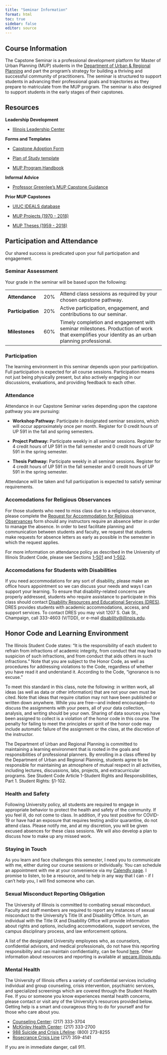 ```yaml
---
title: "Seminar Information"
format: html
toc: true
sidebar: false
editor: source
---
```


## Course Information

The Capstone Seminar is a professional development platform for Master of Urban Planning (MUP) students in the [Department of Urban & Regional Planning](https://urban.illinois.edu) and part the program's strategy for building a thriving and successful community of practitioners. The seminar is structured to support students in advancing their professional goals and trajectories as they prepare to matriculate from the MUP program. The seminar is also designed to support students in the early stages of their capstones.

## Resources

**Leadership Development**

-   [Illinois Leadership Center](https://leadership.illinois.edu)

**Forms and Templates**

-   [Capstone Adoption Form](files/02_CapstoneAdoption.pdf)

-   [Plan of Study template](files/MUP%20Plan%20of%20Study%20Template%2020240819.docx)

-   [MUP Program Handbook](https://web.faa.illinois.edu/app/uploads/sites/2/2024/08/MUP-Program-Handbook-2024-2025.pdf)

**Informal Advice**

-   [Professor Greenlee's MUP Capstone Guidance](https://andrew-greenlee.com/resources/mup_capstone)

**Prior MUP Capstones**

-   [UIUC IDEALS database](https://www.ideals.illinois.edu)

-   [MUP Projects (1970 - 2018)](https://www.library.illinois.edu/cpla/theses/mpurp/)

-   [MUP Theses (1959 - 2018)](https://www.library.illinois.edu/cpla/theses/mturp/)

## Participation and Attendance

Our shared success is predicated upon your full participation and engagement.

### Seminar Assessment

Your grade in the seminar will be based upon the following:

|                   |     |                                                                                                                                                |
|-------------------|-----|------------------------------------------------------------------------------------------------------------------------------------------------|
| **Attendance**    | 20% | Attend class sessions as required by your chosen capstone pathway.                                                                             |
| **Participation** | 20% | Active participation, engagement, and contributions to our seminar.                                                                            |
| **Milestones**    | 60% | Timely completion and engagement with seminar milestones. Production of work that exemplifies your identity as an urban planning professional. |

### Participation

The learning environment in this seminar depends upon your participation. Full participation is expected for all course sessions. Participation means not just being physically present, but also actively engaging in our discussions, evaluations, and providing feedback to each other.

### Attendance

Attendance in our Capstone Seminar varies depending upon the capstone pathway you are pursuing:

-   **Workshop Pathway:** Participate in designated seminar sessions, which will occur approximately once per month. Register for 0 credit hours of UP 591 in the fall and spring semesters.

-   **Project Pathway:** Participate weekly in all seminar sessions. Register for 4 credit hours of UP 591 in the fall semester and 0 credit hours of UP 591 in the spring semester.

-   **Thesis Pathway:** Participate weekly in all seminar sessions. Register for 4 credit hours of UP 591 in the fall semester and 0 credit hours of UP 591 in the spring semester.

Attendance will be taken and full participation is expected to satisfy seminar requirements.

### Accomodations for Religious Observances

For those students who need to miss class due to a religious observance, please complete the [Request for Accommodation for Religious Observances](https://odos.illinois.edu/community-of-care/resources/students/religious-observances/) form should any instructors require an absence letter in order to manage the absence. In order to best facilitate planning and communication between students and faculty, we request that students make requests for absence letters as early as possible in the semester in which the request applies.

For more information on attendance policy as described in the University of Illinois Student Code, please see Sections [1-501](https://studentcode.illinois.edu/article1/part5/1-501/) and [1-502](https://studentcode.illinois.edu/article1/part5/1-502/).

### Accomodations for Students with Disabilities

If you need accommodations for any sort of disability, please make an office hours appointment so we can discuss your needs and ways I can support your learning. To ensure that disability-related concerns are properly addressed, students who require assistance to participate in this class should contact [Disability Resources and Educational Services (DRES)](https://www.disability.illinois.edu). DRES provides students with academic accommodations, access, and support services. To contact DRES you may visit 1207 S. Oak St., Champaign, call 333-4603 (V/TDD), or e-mail [disability\@illinois.edu](mailto:%20disability@illinois.edu).

## Honor Code and Learning Environment

The Illinois Student Code states: "It is the responsibility of each student to refrain from infractions of academic integrity, from conduct that may lead to suspicion of such infractions, and from conduct that aids others in such infractions." Note that you are subject to the Honor Code, as well as procedures for addressing violations to the Code, regardless of whether you have read it and understand it. According to the Code, "ignorance is no excuse."

To meet this standard in this class, note the following: in written work, all ideas (as well as data or other information) that are not your own must be cited. Note that ideas that require citation may not have been published or written down anywhere. While you are free---and indeed encouraged---to discuss the assignments with your peers, all of your data collection, analysis, and writing should be your own. Sharing of data sources you have been assigned to collect is a violation of the honor code in this course. The penalty for failing to meet the principles or spirit of the honor code may include automatic failure of the assignment or the class, at the discretion of the instructor.

The Department of Urban and Regional Planning is committed to maintaining a learning environment that is rooted in the goals and responsibilities of professional planners. By enrolling in a class offered by the Department of Urban and Regional Planning, students agree to be responsible for maintaining an atmosphere of mutual respect in all activities, including lectures, discussions, labs, projects, and extracurricular programs. See Student Code Article 1-Student Rights and Responsibilities, Part 1. Student Rights: §1-102.

### Health and Safety

Following University policy, all students are required to engage in appropriate behavior to protect the health and safety of the community. If you feel ill, do not come to class. In addition, if you test positive for COVID-19 or have had an exposure that requires testing and/or quarantine, do not attend class. Please notify me, and at my discretion, you will be given excused absences for these class sessions. We will also develop a plan to discuss how to make up any missed work.

### Staying in Touch

As you learn and face challenges this semester, I need you to communicate with me, either during our course sessions or individually. You can schedule an appointment with me at your convenience via my [Calendly page]({{< var instructor.calendly_url >}}). I promise to listen, to be a resource, and to help in any way that I can - if I can't help you, I will find someone who can.

### Sexual Misconduct Reporting Obligation

The University of Illinois is committed to combating sexual misconduct. Faculty and staff members are required to report any instances of sexual misconduct to the University's Title IX and Disability Office. In turn, an individual with the Title IX and Disability Office will provide information about rights and options, including accommodations, support services, the campus disciplinary process, and law enforcement options.

A list of the designated University employees who, as counselors, confidential advisors, and medical professionals, do not have this reporting responsibility and can maintain confidentiality, can be found [here](wecare.illinois.edu/resources/students/#confidential). Other information about resources and reporting is available at [wecare.illinois.edu](wecare.illinois.edu).

### Mental Health

The University of Illinois offers a variety of confidential services including individual and group counseling, crisis intervention, psychiatric services, and specialized screenings which are covered through the Student Health Fee. If you or someone you know experiences mental health concerns, please contact or visit any of the University's resources provided below. Getting help is a smart and courageous thing to do for yourself and for those who care about you.

-   [Counseling Center](https://counselingcenter.illinois.edu/): (217) 333-3704
-   [McKinley Health Center](https://mckinley.illinois.edu): (217) 333-2700
-   [988 Suicide and Crisis Lifeline](https://988lifeline.org/?utm_source=google&utm_medium=web&utm_campaign=onebox): (800) 273-8255
-   [Rosecrance Crisis Line](https://rosecrance.org/central-illinois/) (217) 359-4141

If you are in immediate danger, call 911.

